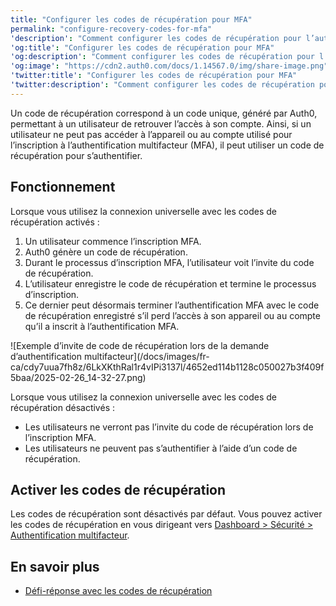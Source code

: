 ```yaml
---
title: "Configurer les codes de récupération pour MFA"
permalink: "configure-recovery-codes-for-mfa"
'description': "Comment configurer les codes de récupération pour l’authentification multifacteur (MFA)."
'og:title': "Configurer les codes de récupération pour MFA"
'og:description': "Comment configurer les codes de récupération pour l’authentification multifacteur (MFA)."
'og:image': "https://cdn2.auth0.com/docs/1.14567.0/img/share-image.png"
'twitter:title': "Configurer les codes de récupération pour MFA"
'twitter:description': "Comment configurer les codes de récupération pour l’authentification multifacteur (MFA)."
---
```


Un code de récupération correspond à un code unique, généré par Auth0, permettant à un utilisateur de retrouver l’accès à son compte. Ainsi, si un utilisateur ne peut pas accéder à l’appareil ou au compte utilisé pour l’inscription à l’authentification multifacteur (<Tooltip href="/docs/docs/fr-ca/glossary?term=multifactor-authentication" tip="Authentification multifacteur (MFA)
Processus d’authentification de l’utilisateur qui utilise un facteur en plus du nom d’utilisateur et du mot de passe, tel qu’un code par SMS." cta="Voir le glossaire">MFA</Tooltip>), il peut utiliser un code de récupération pour s’authentifier.

## Fonctionnement

Lorsque vous utilisez la connexion universelle avec les codes de récupération activés :

1. Un utilisateur commence l’inscription MFA.
2. Auth0 génère un code de récupération.
3. Durant le processus d’inscription MFA, l’utilisateur voit l’invite du code de récupération.
4. L’utilisateur enregistre le code de récupération et termine le processus d’inscription.
5. Ce dernier peut désormais terminer l’authentification MFA avec le code de récupération enregistré s’il perd l’accès à son appareil ou au compte qu’il a inscrit à l’authentification MFA.

<Frame>![Exemple d’invite de code de récupération lors de la demande d’authentification multifacteur](/docs/images/fr-ca/cdy7uua7fh8z/6LkXKthRal1r4vIPi3137l/4652ed114b1128c050027b3f409f5baa/2025-02-26_14-32-27.png)</Frame>

Lorsque vous utilisez la connexion universelle avec les codes de récupération désactivés :

* Les utilisateurs ne verront pas l’invite du code de récupération lors de l’inscription MFA.
* Les utilisateurs ne peuvent pas s’authentifier à l’aide d’un code de récupération.

## Activer les codes de récupération

Les codes de récupération sont désactivés par défaut. Vous pouvez activer les codes de récupération en vous dirigeant vers [Dashboard > Sécurité > Authentification multifacteur](https://manage.auth0.com/#/security/mfa).

## En savoir plus

* [Défi-réponse avec les codes de récupération](/docs/fr-ca/secure/multi-factor-authentication/authenticate-using-ropg-flow-with-mfa/challenge-with-recovery-codes)